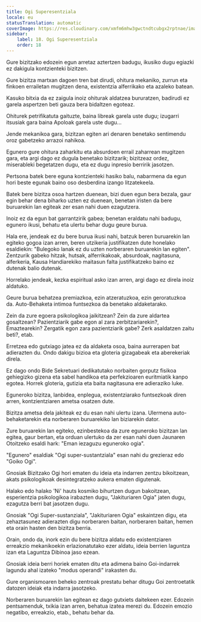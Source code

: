 ```yaml
---
title: Ogi Superesentziala
locale: eu
statusTranslation: automatic
coverImage: https://res.cloudinary.com/xmfm6mhw3gwctndtcubgx2rptnae/image/upload/v1740468922/small_cover_tratado_de_psicologia_revolucionaria_a4c0dca4e0.webp
sidebar:
    label: 18. Ogi Superesentziala
    order: 18
---
```

Gure bizitzako edozein egun arretaz aztertzen badugu, ikusiko dugu egiazki ez dakigula kontzienteki bizitzen.

Gure bizitza martxan dagoen tren bat dirudi, ohitura mekaniko, zurrun eta finkoen errailetan mugitzen dena, existentzia alferrikako eta azaleko batean.

Kasuko bitxia da ez zaigula inoiz ohiturak aldatzea bururatzen, badirudi ez garela aspertzen beti gauza bera bidaltzen egoteaz.

Ohiturek petrifikatuta gaituzte, baina libreak garela uste dugu; izugarri itsusiak gara baina Apoloak garela uste dugu...

Jende mekanikoa gara, bizitzan egiten ari denaren benetako sentimendu oroz gabetzeko arrazoi nahikoa.

Egunero gure ohitura zaharkitu eta absurdoen errail zaharrean mugitzen gara, eta argi dago ez dugula benetako bizitzarik; bizitzeaz ordez, miserableki begetatzen dugu, eta ez dugu inpresio berririk jasotzen.

Pertsona batek bere eguna kontzienteki hasiko balu, nabarmena da egun hori beste egunak baino oso desberdina izango litzatekeela.

Batek bere bizitza osoa hartzen duenean, bizi duen egun bera bezala, gaur egin behar dena biharko uzten ez duenean, benetan iristen da bere buruarekin lan egiteak zer esan nahi duen ezagutzera.

Inoiz ez da egun bat garrantzirik gabea; benetan eraldatu nahi badugu, egunero ikusi, behatu eta ulertu behar dugu geure burua.

Hala ere, jendeak ez du bere burua ikusi nahi, batzuk beren buruarekin lan egiteko gogoa izan arren, beren utzikeria justifikatzen dute honelako esaldiekin: "Bulegoko lanak ez du uzten norberaren buruarekin lan egiten". Zentzurik gabeko hitzak, hutsak, alferrikakoak, absurdoak, nagitasuna, alferkeria, Kausa Handiarekiko maitasun falta justifikatzeko baino ez dutenak balio dutenak.

Horrelako jendeak, kezka espiritual asko izan arren, argi dago ez direla inoiz aldatuko.

Geure burua behatzea premiazkoa, ezin atzeratuzkoa, ezin geroratuzkoa da. Auto-Behaketa intimoa funtsezkoa da benetako aldaketarako.

Zein da zure egoera psikologikoa jaikitzean? Zein da zure aldartea gosaltzean? Pazientziarik gabe egon al zara zerbitzariarekin?, Emaztearekin? Zergatik egon zara pazientziarik gabe? Zerk asaldatzen zaitu beti?, etab.

Erretzea edo gutxiago jatea ez da aldaketa osoa, baina aurrerapen bat adierazten du. Ondo dakigu bizioa eta gloteria gizagabeak eta aberekeriak direla.

Ez dago ondo Bide Sekretuari dedikatutako norbaiten gorputz fisikoa gehiegizko gizena eta sabel handikoa eta perfekzioaren euritmiatik kanpo egotea. Horrek gloteria, gutizia eta baita nagitasuna ere adieraziko luke.

Eguneroko bizitza, lanbidea, enplegua, existentziarako funtsezkoak diren arren, kontzientziaren ametsa osatzen dute.

Bizitza ametsa dela jakiteak ez du esan nahi ulertu izana. Ulermena auto-behaketarekin eta norberaren buruarekiko lan biziarekin dator.

Zure buruarekin lan egiteko, ezinbestekoa da zure eguneroko bizitzan lan egitea, gaur bertan, eta orduan ulertuko da zer esan nahi duen Jaunaren Otoitzeko esaldi hark: "Eman iezaguzu eguneroko ogia".

"Egunero" esaldiak "Ogi super-sustantziala" esan nahi du grezieraz edo "Goiko Ogi".

Gnosiak Bizitzako Ogi hori ematen du ideia eta indarren zentzu bikoitzean, akats psikologikoak desintegratzeko aukera ematen digutenak.

Halako edo halako 'Ni' hauts kosmiko bihurtzen dugun bakoitzean, esperientzia psikologikoa irabazten dugu, "Jakituriaren Ogia" jaten dugu, ezagutza berri bat jasotzen dugu.

Gnosiak "Ogi Super-sustanziala", "Jakituriaren Ogia" eskaintzen digu, eta zehaztasunez adierazten digu norberaren baitan, norberaren baitan, hemen eta orain hasten den bizitza berria.

Orain, ondo da, inork ezin du bere bizitza aldatu edo existentziaren erreakzio mekanikoekin erlazionatutako ezer aldatu, ideia berrien laguntza izan eta Laguntza Dibinoa jaso ezean.

Gnosiak ideia berri horiek ematen ditu eta adimena baino Goi-indarrek lagundu ahal izateko "modus operandi" irakasten du.

Gure organismoaren beheko zentroak prestatu behar ditugu Goi zentroetatik datozen ideiak eta indarra jasotzeko.

Norberaren buruarekin lan egitean ez dago gutxiets daitekeen ezer. Edozein pentsamenduk, txikia izan arren, behatua izatea merezi du. Edozein emozio negatibo, erreakzio, etab., behatu behar da.

